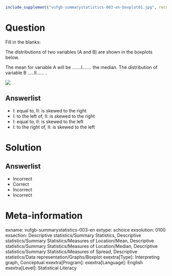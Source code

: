 ```r
include_supplement("vufgb-summarystatistics-003-en-boxplot01.jpg", recursive = TRUE)
```

Question
========
  
Fill in the blanks: 

The distributions of two variables (A and B) are shown in the boxplots below. 

The mean for variable A will be …....I……. the median. The distribution of variable B …..II…… .

![](vufgb-summarystatistics-003-en-boxplot01.jpg)

  
Answerlist
----------
* I: equal to,     II: is skewed to the right
* I: to the left of,          II: is skewed to the right
* I: equal to,      II: is skewed to the left
* I: to the right of,        II: is skewed to the left


Solution
========

Answerlist
----------
* Incorrect
* Correct
* Incorrect
* Incorrect

Meta-information
================
exname: vufgb-summarystatistics-003-en
extype: schoice
exsolution: 0100
exsection: Descriptive statistics/Summary Statistics, Descriptive statistics/Summary Statistics/Measures of Location/Mean, Descriptive statistics/Summary Statistics/Measures of Location/Median, Descriptive statistics/Summary Statistics/Measures of Spread, Descriptive statistics/Data representation/Graphs/Boxplot
exextra[Type]: Interpreting graph, Conceptual
exextra[Program]: 
exextra[Language]: English
exextra[Level]: Statistical Literacy
